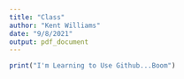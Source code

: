 ```yaml
---
title: "Class"
author: "Kent Williams"
date: "9/8/2021"
output: pdf_document
---
```


```r
print("I'm Learning to Use Github...Boom")
```

